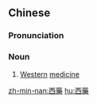 ==Chinese==
{{zh-forms|s=西药}}

===Pronunciation===
{{zh-pron
|m=xīyào
|c=sai1 joek6
|mn=se-io̍h
|cat=n
}}

===Noun===
{{zh-noun}}

# [[Western]] [[medicine]]

[[zh-min-nan:西藥]]
[[hu:西藥]]